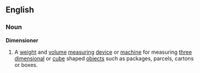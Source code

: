 ==English==

===Noun===
'''Dimensioner'''

# A [[weight]] and [[volume]] [[measuring]] [[device]] or [[machine]] for measuring [[three dimensional]] or [[cube]] shaped [[objects]] such as packages, parcels, cartons or boxes.
